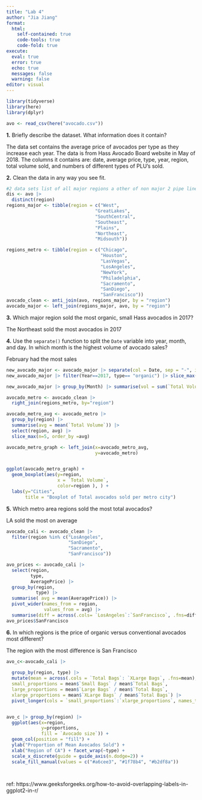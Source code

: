 ```yaml
---
title: "Lab 4"
author: "Jia Jiang"
format: 
  html:
    self-contained: true
    code-tools: true
    code-fold: true
execute: 
  eval: true
  error: true
  echo: true
  messages: false
  warning: false
editor: visual
---
```


```r
library(tidyverse)
library(here)
library(dplyr)

avo <- read_csv(here("avocado.csv"))
```

**1.** Briefly describe the dataset. What information does it contain?

The data set contains the average price of avocados per type as they increase each year. The data is from Hass Avocado Board website in May of 2018. The columns it contains are: date, average price, type, year, region, total volume sold, and numbers of different types of PLU's sold.

**2.** Clean the data in any way you see fit.

```r
#2 data sets list of all major regions a other of non major 2 pipe lines
dis <- avo |> 
  distinct(region)
regions_major <- tibble(region = c("West", 
                                 "GreatLakes", 
                                 "SouthCentral", 
                                 "Southeast", 
                                 "Plains", 
                                 "Northeast", 
                                 "Midsouth"))

regions_metro <- tibble(region = c("Chicago", 
                                   "Houston", 
                                   "LasVegas", 
                                   "LosAngeles", 
                                   "NewYork", 
                                   "Philadelphia", 
                                   "Sacramento", 
                                   "SanDiego", 
                                   "SanFrancisco"))
avocado_clean <- anti_join(avo, regions_major, by = "region")
avocado_major <- left_join(regions_major, avo, by = "region")


```

**3.** Which major region sold the most organic, small Hass avocados in 2017?

The Northeast sold the most avocados in 2017

**4.** Use the `separate()` function to split the `Date` variable into year, month, and day. In which month is the highest volume of avocado sales?

February had the most sales

```r
new_avocado_major <- avocado_major |> separate(col = Date, sep = "-", into = c("Year", "Month", "Day")) 
new_avocado_major |> filter(Year==2017, type== "organic") |> slice_max(`Total Volume`)

new_avocado_major |> group_by(Month) |> summarise(vol = sum(`Total Volume`)) |> slice_max(`vol`)
```

```r
avocado_metro <- avocado_clean |> 
  right_join(regions_metro, by="region")

avocado_metro_avg <- avocado_metro |> 
  group_by(region) |> 
  summarise(avg = mean(`Total Volume`)) |> 
  select(region, avg) |> 
  slice_max(n=5, order_by =avg)

avocado_metro_graph <- left_join(x=avocado_metro_avg, 
                                 y=avocado_metro) 


ggplot(avocado_metro_graph) +
  geom_boxplot(aes(y=region, 
                   x = `Total Volume`,
                   color=region ), ) + 
  labs(y="Cities", 
       title = "Boxplot of Total avocados sold per metro city")
```

**5.** Which metro area regions sold the most total avocados?

LA sold the most on average

```r
avocado_cali <- avocado_clean |> 
  filter(region %in% c("LosAngeles", 
                       "SanDiego", 
                       "Sacramento",
                       "SanFrancisco"))  

avo_prices <- avocado_cali |> 
  select(region, 
         type, 
         AveragePrice) |> 
  group_by(region, 
           type) |> 
  summarise( avg = mean(AveragePrice)) |> 
  pivot_wider(names_from = region, 
              values_from = avg) |> 
  summarise(diff = across(.cols= `LosAngeles`:`SanFrancisco`, .fns=diff)) 
avo_prices$SanFrancisco
```

**6.** In which regions is the price of organic versus conventional avocados most different?

The region with the most difference is San Francisco

```r
avo_c<-avocado_cali |> 
  
  group_by(region, type) |>
  mutate(mean = across(.cols = `Total Bags`: `XLarge Bags`, .fns=mean),
  small_proportions = mean$`Small Bags` / mean$`Total Bags`,
  large_proportions = mean$`Large Bags` / mean$`Total Bags`,
  xlarge_proportions = mean$`XLarge Bags` / mean$`Total Bags`) |>
  pivot_longer(cols = `small_proportions`:`xlarge_proportions`, names_to = "Avocado size", values_to = "proportions")


avo_c |> group_by(region) |>
  ggplot(aes(x=region, 
             y=proportions, 
             fill = `Avocado size`)) +
  geom_col(position = "fill") +
  ylab("Proportion of Mean Avocados Sold") +
  xlab("Region of CA") + facet_wrap(~type) +
  scale_x_discrete(guide = guide_axis(n.dodge=2)) +
  scale_fill_manual(values = c("#a6cee3", "#1f78b4", "#b2df8a"))

  

```

ref: https://www.geeksforgeeks.org/how-to-avoid-overlapping-labels-in-ggplot2-in-r/
